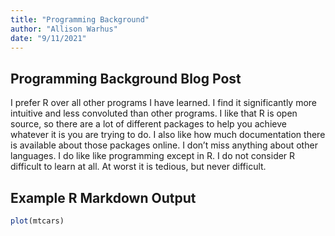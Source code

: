 ```yaml
---
title: "Programming Background"
author: "Allison Warhus"
date: "9/11/2021"
---
```


## Programming Background Blog Post

I prefer R over all other programs I have learned. I find it significantly more intuitive and less convoluted than other programs. I like that R is open source, so there are a lot of different packages to help you achieve whatever it is you are trying to do. I also like how much documentation there is available about those packages online.
I don't miss anything about other languages. I do like like programming except in R. I do not consider R difficult to learn at all. At worst it is tedious, but never difficult. 

## Example R Markdown Output

```r
plot(mtcars)
```